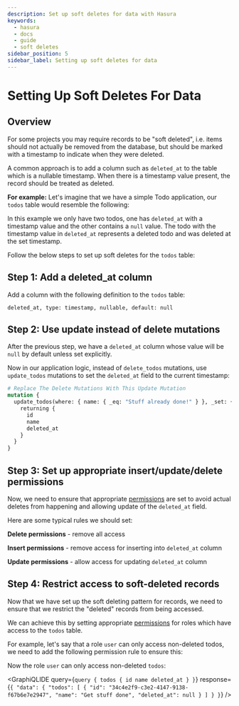 ```yaml
---
description: Set up soft deletes for data with Hasura
keywords:
  - hasura
  - docs
  - guide
  - soft deletes
sidebar_position: 5
sidebar_label: Setting up soft deletes for data
---
```



# Setting Up Soft Deletes For Data

## Overview

For some projects you may require records to be "soft deleted", i.e. items should not actually be removed from the
database, but should be marked with a timestamp to indicate when they were deleted.

A common approach is to add a column such as `deleted_at` to the table which is a nullable timestamp. When there is a
timestamp value present, the record should be treated as deleted.

**For example:** Let's imagine that we have a simple Todo application, our `todos` table would resemble the following:

<Thumbnail src='/img/guides/soft-deletes-example-data.png' alt='Todo table of a todo application' />

In this example we only have two todos, one has `deleted_at` with a timestamp value and the other contains a `null`
value. The todo with the timestamp value in `deleted_at` represents a deleted todo and was deleted at the set timestamp.

Follow the below steps to set up soft deletes for the `todos` table:

## Step 1: Add a **deleted_at** column

Add a column with the following definition to the `todos` table:

`deleted_at, type: timestamp, nullable, default: null`

## Step 2: Use **update** instead of **delete** mutations

After the previous step, we have a `deleted_at` column whose value will be `null` by default unless set explicitly.

Now in our application logic, instead of `delete_todos` mutations, use `update_todos` mutations to set the `deleted_at`
field to the current timestamp:

```graphql {7}
# Replace The Delete Mutations With This Update Mutation
mutation {
  update_todos(where: { name: { _eq: "Stuff already done!" } }, _set: { deleted_at: "now()" }) {
    returning {
      id
      name
      deleted_at
    }
  }
}
```

## Step 3: Set up appropriate insert/update/delete permissions

Now, we need to ensure that appropriate [permissions](/auth/authorization/index.mdx) are set to avoid actual deletes
from happening and allowing update of the `deleted_at` field.

Here are some typical rules we should set:

**Delete permissions** - remove all access

<Thumbnail src='/img/guides/soft-deletes-delete-perms.png' alt='Delete permissions for role user' />

**Insert permissions** - remove access for inserting into `deleted_at` column

<Thumbnail src='/img/guides/soft-deletes-insert-perms.png' alt='Insert permissions for role user' />

**Update permissions** - allow access for updating `deleted_at` column

<Thumbnail src='/img/guides/soft-deletes-update-perms.png' alt='Update permissions for role user' />

## Step 4: Restrict access to soft-deleted records

Now that we have set up the soft deleting pattern for records, we need to ensure that we restrict the "deleted" records
from being accessed.

We can achieve this by setting appropriate [permissions](/auth/authorization/index.mdx) for roles which have access to
the `todos` table.

For example, let's say that a role `user` can only access non-deleted todos, we need to add the following permission
rule to ensure this:

<Thumbnail src='/img/guides/soft-deletes-select-perms.png' alt='Restrict access to soft-deleted records' />

Now the role `user` can only access non-deleted `todos`:

<GraphiQLIDE
  query={`query {
  todos {
    id
    name
    deleted_at
  }
 }`}
  response={`{
  "data": {
    "todos": [
      {
        "id": "34c4e2f9-c3e2-4147-9138-f67b6e7e2947",
        "name": "Get stuff done",
        "deleted_at": null
      }
    ]
  }
 }`}
/>
